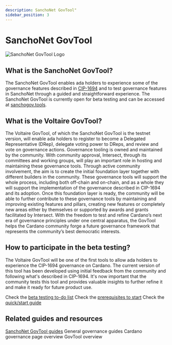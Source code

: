 ```yaml
---
description: SanchoNet GovTool"
sidebar_position: 3
---
```


# SanchoNet GovTool

![SanchoNet GovTool Logo](../../static/img/sanchonet-govtool-header.png)

## What is the SanchoNet GovTool?

The SanchoNet GovTool enables ada holders to experience some of the governance features described in [CIP-1694](https://www.1694.io/) and to test governance features in SanchoNet through a guided and straightforward experience. 
The SanchoNet GovTool is currently open for beta testing and can be accessed at [sanchogov.tools](https://sanchogov.tools/).

## What is the Voltaire GovTool?

The Voltaire GovTool, of which the SanchoNet GovTool is the testnet version, will enable ada holders to register to become a Delegated Representative (DRep), delegate voting power to DReps, and review and vote on governance actions.
Governance tooling is owned and maintained by the community.
With community approval, Intersect, through its committees and working groups, will play an important role in hosting and maintaining these governance tools.
Through active community involvement, the aim is to create the initial foundation layer together with different builders in the community.
These governance tools will support the whole process, including both off-chain and on-chain, and as a whole they will support the implementation of the governance described in CIP-1694 and its adoption.
Once this foundation layer is ready, the community will be able to further contribute to these governance tools by maintaining and improving existing features and pillars, creating new features or completely new areas either by themselves or supported by awards and grants facilitated by Intersect.
With the freedom to test and refine Cardano’s next era of governance principles under one central apparatus, the GovTool helps the Cardano community forge a future governance framework that represents the community’s best democratic interests.

## How to participate in the beta testing?

The Voltaire GovTool will be one of the first tools to allow ada holders to experience the CIP-1694 governance on Cardano.
The current version of this tool has been developed using initial feedback from the community and following what's described in CIP-1694.
It's now important that the community tests this tool and provides valuable insights to further refine it and make it ready for future product use.

Check the [beta testing to-do list](https://docs.sanchogov.tools/about/sanchonet-govtool-testing)
Check the [prerequisites to start](https://docs.sanchogov.tools/how-to-use-the-govtool/prerequsites)
Check the [quick/start guide](https://docs.sanchogov.tools/how-to-use-the-govtool/overview-quick-start)

## Related guides and resources

[SanchoNet GovTool guides](https://docs.sanchogov.tools/)
General governance guides
Cardano governance page overview
GovTool overview

